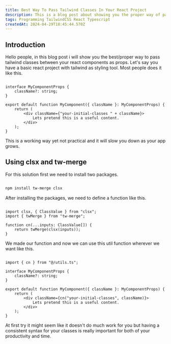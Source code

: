 ```yaml
---
title: Best Way To Pass Tailwind Classes In Your React Project
description: This is a blog post about showing you the proper way of passing tailwind classes inside your react components.
tags: Programming TailwindCSS React Typescript
createdAt: 2024-04-29T18:45:44.570Z
---
```


## Introduction

Hello people, in this blog post i will show you the 
best/proper way to pass tailwind classes between your 
react components as props. Let's say you have a basic
react project with tailwind as styling tool. Most people
does it like this.

```tsx

interface MyComponentProps {
    className?: string;
}

export default function MyComponent({ className }: MyComponentProps) {
    return (
        <div className={"your-initial-classes " + className}>
            Lets pretend this is a useful content.
        </div>
    );
}

```

This is a working way yet not practical and it will slow you down as your app grows.

## Using clsx and tw-merge

For this solution first we need to install two packages.

```bash

npm install tw-merge clsx

```

After installing the packages, we need to define a function like this.

```tsx

import clsx, { ClassValue } from "clsx";
import { twMerge } from "tw-merge";

function cn(...inputs: ClassValue[]) {
	return twMerge(clsx(inputs));
}

```

We made our function and now we can use this util function wherever we want like this.

```tsx

import { cn } from "@/utils.ts";

interface MyComponentProps {
    className?: string;
}

export default function MyComponent({ className }: MyComponentProps) {
    return (
        <div className={cn("your-initial-classes", className)}>
            Lets pretend this is a useful content.
        </div>
    );
}

```

At first try it might seem like it doesn't do much work 
for you but having a consistent syntax for your classes
is really important for both of your productivity and time.